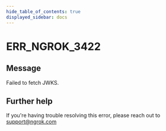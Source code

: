 ```yaml
---
hide_table_of_contents: true
displayed_sidebar: docs
---
```



# ERR_NGROK_3422

## Message

Failed to fetch JWKS.

<ErrorDetails error="err_ngrok_3422" />

## Further help

If you're having trouble resolving this error, please reach out to [support@ngrok.com](mailto:support@ngrok.com?subject=Help%20with%20ERR_NGROK_3422)
